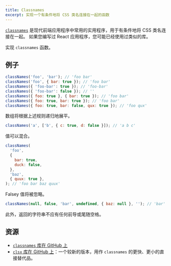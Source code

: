 ```yaml
---
title: Classnames
excerpt: 实现一个有条件地将 CSS 类名连接在一起的函数
---
```


[`classnames`](https://github.com/JedWatson/classnames) 是现代前端应用程序中常用的实用程序，用于有条件地将 CSS 类名连接在一起。 如果您编写过 React 应用程序，您可能已经使用过类似的库。

实现 `classnames` 函数。

## 例子

```js
classNames('foo', 'bar'); // 'foo bar'
classNames('foo', { bar: true }); // 'foo bar'
classNames({ 'foo-bar': true }); // 'foo-bar'
classNames({ 'foo-bar': false }); // ''
classNames({ foo: true }, { bar: true }); // 'foo bar'
classNames({ foo: true, bar: true }); // 'foo bar'
classNames({ foo: true, bar: false, qux: true }); // 'foo qux'
```

数组将根据上述规则递归地展平。

```js
classNames('a', ['b', { c: true, d: false }]); // 'a b c'
```

值可以混合。

```js
classNames(
  'foo',
  {
    bar: true,
    duck: false,
  },
  'baz',
  { quux: true },
); // 'foo bar baz quux'
```

Falsey 值将被忽略。

```js
classNames(null, false, 'bar', undefined, { baz: null }, ''); // 'bar'
```

此外，返回的字符串不应有任何前导或尾随空格。

## 资源

* [`classnames` 库在 GitHub 上](https://github.com/JedWatson/classnames)
* [`clsx` 库在 GitHub 上](https://github.com/lukeed/clsx)：一个较新的版本，用作 `classnames` 的更快、更小的直接替代品。
